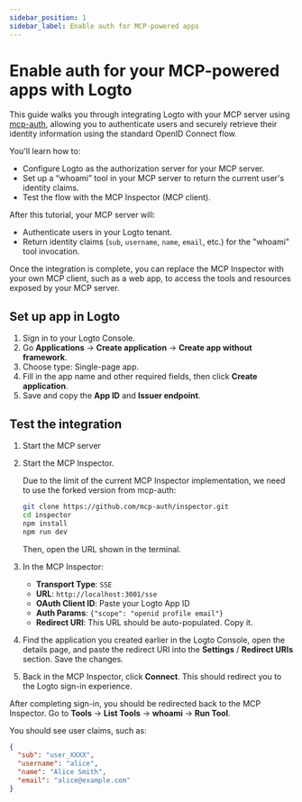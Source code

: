 ```yaml
---
sidebar_position: 1
sidebar_label: Enable auth for MCP-powered apps
---
```



# Enable auth for your MCP-powered apps with Logto

This guide walks you through integrating Logto with your MCP server using [mcp-auth](https://mcp-auth.dev), allowing you to authenticate users and securely retrieve their identity information using the standard OpenID Connect flow.

You'll learn how to:

- Configure Logto as the authorization server for your MCP server.
- Set up a “whoami” tool in your MCP server to return the current user's identity claims.
- Test the flow with the MCP Inspector (MCP client).

After this tutorial, your MCP server will:

- Authenticate users in your Logto tenant.
- Return identity claims (`sub`, `username`, `name`, `email`, etc.) for the "whoami" tool invocation.

Once the integration is complete, you can replace the MCP Inspector with your own MCP client, such as a web app, to access the tools and resources exposed by your MCP server.

<Prerequisites />

## Set up app in Logto

1. Sign in to your Logto Console.
2. Go <CloudLink to="/applications">**Applications**</CloudLink> → **Create application** → **Create app without framework**.
3. Choose type: Single-page app.
4. Fill in the app name and other required fields, then click **Create application**.
5. Save and copy the **App ID** and **Issuer endpoint**.

<SetUpServer />

## Test the integration

1. Start the MCP server
2. Start the MCP Inspector.

   Due to the limit of the current MCP Inspector implementation, we need to use the forked version from mcp-auth:

   ```bash
   git clone https://github.com/mcp-auth/inspector.git
   cd inspector
   npm install
   npm run dev
   ```

   Then, open the URL shown in the terminal.

3. In the MCP Inspector:

   - **Transport Type**: `SSE`
   - **URL**: `http://localhost:3001/sse`
   - **OAuth Client ID**: Paste your Logto App ID
   - **Auth Params**: `{"scope": "openid profile email"}`
   - **Redirect URI**: This URL should be auto-populated. Copy it.

4. Find the application you created earlier in the Logto Console, open the details page, and paste the redirect URI into the **Settings** / **Redirect URIs** section. Save the changes.
5. Back in the MCP Inspector, click **Connect**. This should redirect you to the Logto sign-in experience.

After completing sign-in, you should be redirected back to the MCP Inspector. Go to **Tools** -> **List Tools** -> **whoami** -> **Run Tool**.

You should see user claims, such as:

```json
{
  "sub": "user_XXXX",
  "username": "alice",
  "name": "Alice Smith",
  "email": "alice@example.com"
}
```

<SampleCode />
